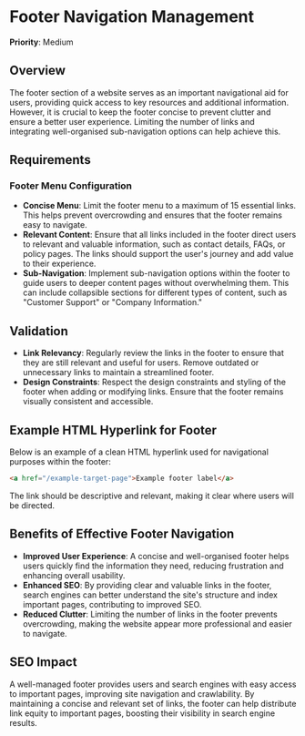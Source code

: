 
# Footer Navigation Management

**Priority**: Medium

## Overview

The footer section of a website serves as an important navigational aid for users, providing quick access to key resources and additional information. However, it is crucial to keep the footer concise to prevent clutter and ensure a better user experience. Limiting the number of links and integrating well-organised sub-navigation options can help achieve this.

## Requirements

### Footer Menu Configuration

- **Concise Menu**: Limit the footer menu to a maximum of 15 essential links. This helps prevent overcrowding and ensures that the footer remains easy to navigate.
- **Relevant Content**: Ensure that all links included in the footer direct users to relevant and valuable information, such as contact details, FAQs, or policy pages. The links should support the user's journey and add value to their experience.
- **Sub-Navigation**: Implement sub-navigation options within the footer to guide users to deeper content pages without overwhelming them. This can include collapsible sections for different types of content, such as "Customer Support" or "Company Information."

## Validation

- **Link Relevancy**: Regularly review the links in the footer to ensure that they are still relevant and useful for users. Remove outdated or unnecessary links to maintain a streamlined footer.
- **Design Constraints**: Respect the design constraints and styling of the footer when adding or modifying links. Ensure that the footer remains visually consistent and accessible.

## Example HTML Hyperlink for Footer

Below is an example of a clean HTML hyperlink used for navigational purposes within the footer:

```html
<a href="/example-target-page">Example footer label</a>
```

The link should be descriptive and relevant, making it clear where users will be directed.

## Benefits of Effective Footer Navigation

- **Improved User Experience**: A concise and well-organised footer helps users quickly find the information they need, reducing frustration and enhancing overall usability.
- **Enhanced SEO**: By providing clear and valuable links in the footer, search engines can better understand the site's structure and index important pages, contributing to improved SEO.
- **Reduced Clutter**: Limiting the number of links in the footer prevents overcrowding, making the website appear more professional and easier to navigate.

## SEO Impact

A well-managed footer provides users and search engines with easy access to important pages, improving site navigation and crawlability. By maintaining a concise and relevant set of links, the footer can help distribute link equity to important pages, boosting their visibility in search engine results.

